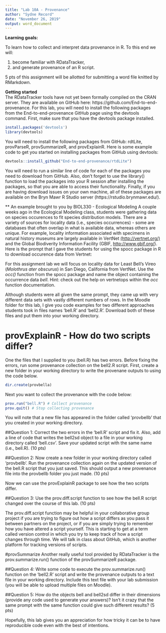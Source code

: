 ```yaml
---
title: "Lab 10A - Provenance"
author: "Sydne Record"
date: "November 26, 2019"
output: word_document
---
```


**Learning goals:**  
  
To learn how to collect and interpret data provenance in R. To this end we will:    

1. become familiar with RDataTracker,  
2. and generate provenance of an R script.     

5 pts of this assignment will be allotted for submitting a word file knitted by RMarkdown.

**Getting started**  
The RDataTracker tools have not yet been formally compiled on the CRAN server. They are available on GitHub here: https://github.com/End-to-end-provenance. For this lab, you will need to install the following packages from the End-to-end-provenance GitHub page using the devtools command. First, make sure that you have the devtools package installed.

```r
install.packages('devtools')
library(devtools)
```

You will need to install the following packages from GitHub: rdtLite, provParseR, provSummarizeR, and provExplainR. Here is some example code to get you started on installing packages from GitHub using devtools:

```r
devtools::install_github("End-to-end-provenance/rtdLite")
```
 
You will need to run a similar line of code for each of the packages you need to download from GitHub. Also, don't forget to use the library() function to load the packages into your R session after installing the packages, so that you are able to access their functionality. Finally, if you are having download issues on your own machine, all of these packages are available on the Bryn Mawr R Studio server (https://rstudio.brynmawr.edu/).

** An example brought to you by BIOL330 - Ecological Modeling
A couple weeks ago in the Ecological Modeling class, students were gathering data on species occurences to fit species distribution models. There are a variety of sources for locality data (i.e., species occurrences) - some are databases that often overlap in what is available data, whereas others are unique. For example, locality information associated with specimens in natural history museums are largely available in VertNet [(http://vertnet.org/)](http://vertnet.org/) and the Global Biodiverity Information Facility (GBIF, [http://www.gbif.org/](http://www.gbif.org/)). Here is the prompt that I gave the students for using the spocc package in R to download occurence data from Vertnet:

For this assignment lab we will focus on locality data for Least Bell's Vireo (*Molothrus ater obscurus*) in San Diego, California from VertNet. Use the *occ()* function from the spocc package and name the object containing the occurrence data *bell*. Hint: check out the help on vertnetops within the *occ* function documentation. 

Although students were all given the same prompt, they came up with very different data sets with vastly different numbers of rows. In the Moodle folder for this lab, I give you code examples for two different approaches students took in files names 'bell.R' and 'bell2.R'. Download both of these files and put them into your working directory.

# provExplainR - How do two scripts differ? 

One the files that I supplied to you (bell.R) has two errors. Before fixing the errors, run some provenance collection on the bell2.R script. First, create a new folder in your working directory to write the provenane outputs to using the code below.

```r
dir.create(provbella)
```

Next you want to collect the provenance with the code below:
```r
prov.run("bell.R") # Collect provenance
prov.quit() # Stop collecting provenance
```

You will note that a new file has appeared in the folder called 'provbellb' that you created in your working directory.

##Question 1: Correct the two errors in the 'bell.R' script and fix it. Also, add a line of code that writes the bell2sd object to a file in your working directory called 'bell.csv'. Save your updated script with the same name (i.e., bell.R). (10 pts)

##Question 2: Now create a new folder in your working directory called 'provbellb'. Run the provenance collection again on the updated version of the bell.R script that you just saved. This should output a new provenance file into the provbellb folder you just made. (10 pts)

Now we can use the provExplainR package to see how the two scripts differ. 

##Question 3: Use the prov.diff.script function to see how the bell.R script changed over the course of this lab. (10 pts)

The prov.diff.script function may be helpful in your collaborative group project if you are trying to figure out how a script differs as you pass it between partners on the project, or if you are simply trying to remember how you have altered a script yourself. This is starting to get at a term called version control in which you try to keep track of how a script changes through time. We will talk in class about GitHub, which is another platform for tracking versions of scripts.

#provSummarize
Another really useful tool provided by RDataTracker is the prov.summarize.run() function of the provSummarizeR package. 

##Question 4: Write some code to execute the prov.summarize.run() function on the 'bell2.R' script and write the provenance outputs to a text file in your working directory. Include this text file with your lab submission (you will be able to upload multiple files on Moodle). 

##Question 5: How do the objects bell and bell2sd differ in their dimensions (provide any code used to generate your answers)? Isn't it crazy that the same prompt with the same function could give such different results? (5 pts)

Hopefully, this lab gives you an appreciation for how tricky it can be to have reproducible code even with the best of intentions.